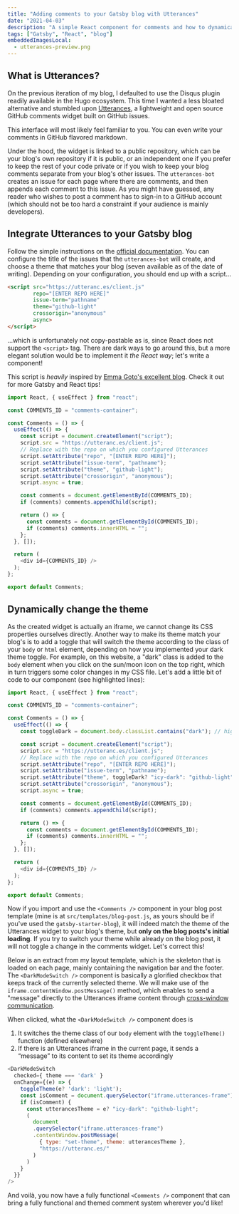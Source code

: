 ```yaml
---
title: "Adding comments to your Gatsby blog with Utterances"
date: "2021-04-03"
description: "A simple React component for comments and how to dynamically change its theme"
tags: ["Gatsby", "React", "blog"]
embeddedImagesLocal:
  - utterances-preview.png
---
```



## What is Utterances?

On the previous iteration of my blog, I defaulted to use the Disqus plugin readily available in the Hugo ecosystem. This time I wanted a less bloated alternative and stumbled upon [Utterances](https://utteranc.es), a lightweight and open source GitHub comments widget built on GitHub issues. 


<Marginnote id="utterances-preview" tag="p" className="mb-0">
  This interface will most likely feel familiar to you. You can even write your comments in GitHub flavored markdown.
</Marginnote>

<GatsbyImage alt="utterances preview" image={getImage(props.localImages[0])} />

Under the hood, the widget is linked to a public repository, which can be your blog's own repository if it is public, or an independent one if you prefer to keep the rest of your code private or if you wish to keep your blog comments separate from your blog's other issues. The `utterances-bot` creates an issue for each page where there are comments, and then appends each comment to this issue. As you might have guessed, any reader who wishes to post a comment has to sign-in to a GitHub account (which should not be too hard a constraint if your audience is mainly developers).


## Integrate Utterances to your Gatsby blog

Follow the simple instructions on the [official documentation](https://utteranc.es/). You can configure the title of the issues that the `utterances-bot` will create, and choose a theme that matches your blog (seven available as of the date of writing). Depending on your configuration, you should end up with a script...

```html
<script src="https://utteranc.es/client.js"
        repo="[ENTER REPO HERE]"
        issue-term="pathname"
        theme="github-light"
        crossorigin="anonymous"
        async>
</script>
```

...which is unfortunately not copy-pastable as is, since React does not support the `<script>` tag. There are dark ways to go around this, but a more elegant solution would be to implement it _the React way_; let's write a component!

<Marginnote id="comments-component">This script is <em>heavily</em> inspired by <a href="https://www.emgoto.com/gatsby-comments/" target="_blank" rel="noreferrer">Emma Goto's excellent blog</a>. Check it out for more Gatsby and React tips!</Marginnote>

```jsx:title=src/components/comments.js
import React, { useEffect } from "react";

const COMMENTS_ID = "comments-container";

const Comments = () => {
  useEffect(() => {
    const script = document.createElement("script");
    script.src = "https://utteranc.es/client.js";
    // Replace with the repo on which you configured Utterances
    script.setAttribute("repo", "[ENTER REPO HERE]");
    script.setAttribute("issue-term", "pathname");
    script.setAttribute("theme", "github-light");
    script.setAttribute("crossorigin", "anonymous");
    script.async = true;

    const comments = document.getElementById(COMMENTS_ID);
    if (comments) comments.appendChild(script);

    return () => {
      const comments = document.getElementById(COMMENTS_ID);
      if (comments) comments.innerHTML = "";
    };
  }, []);

  return (
    <div id={COMMENTS_ID} />
  );
};

export default Comments;
```

## Dynamically change the theme

As the created widget is actually an iframe, we cannot change its CSS properties ourselves directly. Another way to make its theme match your blog's is to add a toggle that will switch the theme according to the class of your `body` or `html` element, depending on how you implemented your dark theme toggle. For example, on this website, a "dark" class is added to the `body` element when you click on the sun/moon icon on the top right, which in turn triggers some color changes in my CSS file. Let's add a little bit of code to our component (see highlighted lines):

```jsx:title=src/components/comments.js
import React, { useEffect } from "react";

const COMMENTS_ID = "comments-container";

const Comments = () => {
  useEffect(() => {
    const toggleDark = document.body.classList.contains("dark"); // highlight-line

    const script = document.createElement("script");
    script.src = "https://utteranc.es/client.js";
    // Replace with the repo on which you configured Utterances
    script.setAttribute("repo", "[ENTER REPO HERE]");
    script.setAttribute("issue-term", "pathname");
    script.setAttribute("theme", toggleDark? "icy-dark": "github-light"); // highlight-line
    script.setAttribute("crossorigin", "anonymous");
    script.async = true;

    const comments = document.getElementById(COMMENTS_ID);
    if (comments) comments.appendChild(script);

    return () => {
      const comments = document.getElementById(COMMENTS_ID);
      if (comments) comments.innerHTML = "";
    };
  }, []);

  return (
    <div id={COMMENTS_ID} />
  );
};

export default Comments;
```

Now if you import and use the `<Comments />` component in your blog post template (mine is at `src/templates/blog-post.js`, as yours should be if you've used the `gatsby-starter-blog`), it will indeed match the theme of the Utterances widget to your blog's theme, but **only on the blog posts's initial loading**. If you try to switch your theme while already on the blog post, it will not toggle a change in the comments widget. Let's correct this!

Below is an extract from my layout template, which is the skeleton that is loaded on each page, mainly containing the navigation bar and the footer. The `<DarkModeSwitch />` component is basically a glorified checkbox that keeps track of the currently selected theme. We will make use of the `iframe.contentWindow.postMessage()` method, which enables to send a "message" directly to the Utterances iframe content through [cross-window communication](https://javascript.info/cross-window-communication).

<Marginnote id="dark-mode-switch-component">
  When clicked, what the <code>&lt;DarkModeSwitch /&gt;</code> component does is
  <ol>
  <li>It switches the theme class of our <code>body</code> element with the <code>toggleTheme()</code> function (defined elsewhere)</li>
  <li>If there is an Utterances iframe in the current page, it sends a “message” to its content to set its theme accordingly</li>
</ol>
</Marginnote>

```jsx:title=src/components/layout.js
<DarkModeSwitch
  checked={ theme === 'dark' }
  onChange={(e) => {
    toggleTheme(e? 'dark': 'light');
    const isComment = document.querySelector("iframe.utterances-frame");
    if (isComment) {
      const utterancesTheme = e? "icy-dark": "github-light";
      (
        document
        .querySelector("iframe.utterances-frame")
        .contentWindow.postMessage(
          { type: "set-theme", theme: utterancesTheme },
          "https://utteranc.es/"
        )
      )
    }
  }}
/>
```


And voilà, you now have a fully functional `<Comments />` component that can bring a fully functional and themed comment system wherever you'd like! 